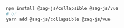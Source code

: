 ```bash
npm install @zag-js/collapsible @zag-js/vue
# or
yarn add @zag-js/collapsible @zag-js/vue
```
